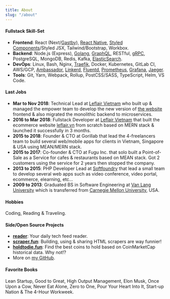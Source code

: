 ---
title: About
slug: "/about"
---

#### Fullstack Skill-Set

- **Frontend**: React (Next/<u>Gastby</u>), <u>React Native</u>, <u>Styled Components</u>/Styled JSX, Tailwind/Bootstrap, Workbox.
- **Backend**: Node.js (Express), <u>Golang</u>, <u>GraphQL</u>, RESTful, <u>gRPC</u>, PostgreSQL, MongoDB, Redis, Kafka, <u>ElasticSearch</u>.
- **DevOps**: Linux, Bash, Nginx, <u>Traefik</u>, Docker, Kubernetes, GitLab CI, AWS/GCP, <u>Ambassador</u>, <u>Linkerd</u>, <u>Fluentd</u>, <u>Prometheus</u>, <u>Grafana</u>, <u>Jaeger</u>.
- **Tools**: Git, Yarn, Webpack, Rollup, PostCSS/SASS, TypeScript, Helm, VS Code.

#### Last Jobs

- **Mar to Nov 2018**: Technical Lead at [Leflair Vietnam](https://leflair.vn) who built up & managed the empower team to develop the new version of [the website](https://leflair.vn) frontend & also migrated the monolithic backend to microservices.
- **2016 to Mar 2018**: Fullstack Developer at [Leflair Vietnam](https://leflair.vn) that built the ecommerce website [leflair.vn](https://leflair.vn) from scratch based on MERN stack & launched it successfully in 3 months.
- **2015 to 2018**: Founder & CTO at Gorillab that lead the 4-freelancers team to build several web/mobile apps for clients in Vietnam, Singapore & USA using MEAN/MERN stack.
- **2015 to 2017**: Co-founder & CTO at Fugu Inc. that solo built a Point-of-Sale as a Service for cafes & restaurants based on MEAN stack. Got 2 customers using the service for 2 years then stopped the company.
- **2013 to 2015**: PHP Developer Lead at [Softfoundry](http://www.softfoundry.com) that lead a small team to develop several web apps such as video conference, video portal, ecommerce, elearning, etc...
- **2009 to 2013**: Graduated BS in Software Engineering at [Van Lang University](http://www.vanlanguni.edu.vn/) which is transferred from [Carnegie Mellon University](https://cmu.edu), USA.

#### Hobbies

Coding, Reading & Traveling.

#### Side/Open Source Projects

- [**reader**](https://github.com/phatpham9/reader): Your daily tech feed reader.
- [**scraper.fun**](https://github.com/phatpham9/scraper.fun): Building, using & sharing HTML scrapers are way funnier!
- [**holdtodie.fun**](https://github.com/phatpham9/holdtodie.fun): Find the best coins to hold based on CoinMarketCap historical data. Why not!?
- More on [my GitHub](https://github.com/phatpham9).

#### Favorite Books

Lean Startup, Good to Great, High Output Management, Elon Musk, Once Upon a Cow, Never Eat Alone, Zero to One, Pour Your Heart Into It, Start-up Nation & The 4-Hour Workweek.
